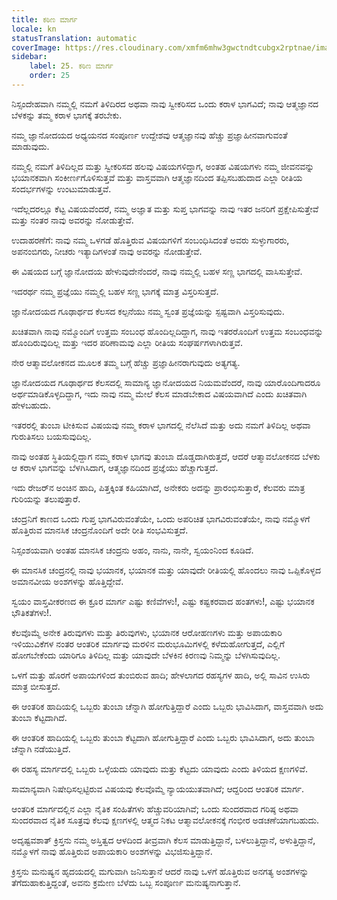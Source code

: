 ```yaml
---
title: ಕಠಿಣ ಮಾರ್ಗ
locale: kn
statusTranslation: automatic
coverImage: https://res.cloudinary.com/xmfm6mhw3gwctndtcubgx2rptnae/image/upload/v1741354419/small_cover_la_gran_rebelion_28716e29d2.webp
sidebar:
    label: 25. ಕಠಿಣ ಮಾರ್ಗ
    order: 25
---
```

ನಿಸ್ಸಂದೇಹವಾಗಿ ನಮ್ಮಲ್ಲಿ ನಮಗೆ ತಿಳಿದಿರದ ಅಥವಾ ನಾವು ಸ್ವೀಕರಿಸದ ಒಂದು ಕರಾಳ ಭಾಗವಿದೆ; ನಾವು ಆತ್ಮಜ್ಞಾನದ ಬೆಳಕನ್ನು ತಮ್ಮ ಕರಾಳ ಭಾಗಕ್ಕೆ ತರಬೇಕು.

ನಮ್ಮ ಜ್ಞಾನೋದಯದ ಅಧ್ಯಯನದ ಸಂಪೂರ್ಣ ಉದ್ದೇಶವು ಆತ್ಮಜ್ಞಾನವು ಹೆಚ್ಚು ಪ್ರಜ್ಞಾಹೀನವಾಗುವಂತೆ ಮಾಡುವುದು.

ನಮ್ಮಲ್ಲಿ ನಮಗೆ ತಿಳಿದಿಲ್ಲದ ಮತ್ತು ಸ್ವೀಕರಿಸದ ಹಲವು ವಿಷಯಗಳಿದ್ದಾಗ, ಅಂತಹ ವಿಷಯಗಳು ನಮ್ಮ ಜೀವನವನ್ನು ಭಯಾನಕವಾಗಿ ಸಂಕೀರ್ಣಗೊಳಿಸುತ್ತವೆ ಮತ್ತು ವಾಸ್ತವವಾಗಿ ಆತ್ಮಜ್ಞಾನದಿಂದ ತಪ್ಪಿಸಬಹುದಾದ ಎಲ್ಲಾ ರೀತಿಯ ಸಂದರ್ಭಗಳನ್ನು ಉಂಟುಮಾಡುತ್ತವೆ.

ಇದೆಲ್ಲದರಲ್ಲೂ ಕೆಟ್ಟ ವಿಷಯವೆಂದರೆ, ನಮ್ಮ ಅಜ್ಞಾತ ಮತ್ತು ಸುಪ್ತ ಭಾಗವನ್ನು ನಾವು ಇತರ ಜನರಿಗೆ ಪ್ರಕ್ಷೇಪಿಸುತ್ತೇವೆ ಮತ್ತು ನಂತರ ನಾವು ಅವರನ್ನು ನೋಡುತ್ತೇವೆ.

ಉದಾಹರಣೆಗೆ: ನಾವು ನಮ್ಮ ಒಳಗಡೆ ಹೊತ್ತಿರುವ ವಿಷಯಗಳಿಗೆ ಸಂಬಂಧಿಸಿದಂತೆ ಅವರು ಸುಳ್ಳುಗಾರರು, ಅಪನಂಬಿಗರು, ನೀಚರು ಇತ್ಯಾದಿಗಳಂತೆ ನಾವು ಅವರನ್ನು ನೋಡುತ್ತೇವೆ.

ಈ ವಿಷಯದ ಬಗ್ಗೆ ಜ್ಞಾನೋದಯ ಹೇಳುವುದೇನೆಂದರೆ, ನಾವು ನಮ್ಮಲ್ಲಿ ಬಹಳ ಸಣ್ಣ ಭಾಗದಲ್ಲಿ ವಾಸಿಸುತ್ತೇವೆ.

ಇದರರ್ಥ ನಮ್ಮ ಪ್ರಜ್ಞೆಯು ನಮ್ಮಲ್ಲಿ ಬಹಳ ಸಣ್ಣ ಭಾಗಕ್ಕೆ ಮಾತ್ರ ವಿಸ್ತರಿಸುತ್ತದೆ.

ಜ್ಞಾನೋದಯದ ಗೂಢಾರ್ಥದ ಕೆಲಸದ ಕಲ್ಪನೆಯು ನಮ್ಮ ಸ್ವಂತ ಪ್ರಜ್ಞೆಯನ್ನು ಸ್ಪಷ್ಟವಾಗಿ ವಿಸ್ತರಿಸುವುದು.

ಖಚಿತವಾಗಿ ನಾವು ನಮ್ಮೊಂದಿಗೆ ಉತ್ತಮ ಸಂಬಂಧ ಹೊಂದಿಲ್ಲದಿದ್ದಾಗ, ನಾವು ಇತರರೊಂದಿಗೆ ಉತ್ತಮ ಸಂಬಂಧವನ್ನು ಹೊಂದಿರುವುದಿಲ್ಲ ಮತ್ತು ಇದರ ಪರಿಣಾಮವು ಎಲ್ಲಾ ರೀತಿಯ ಸಂಘರ್ಷಗಳಾಗಿರುತ್ತವೆ.

ನೇರ ಆತ್ಮಾವಲೋಕನದ ಮೂಲಕ ತಮ್ಮ ಬಗ್ಗೆ ಹೆಚ್ಚು ಪ್ರಜ್ಞಾಹೀನರಾಗುವುದು ಅತ್ಯಗತ್ಯ.

ಜ್ಞಾನೋದಯದ ಗೂಢಾರ್ಥದ ಕೆಲಸದಲ್ಲಿ ಸಾಮಾನ್ಯ ಜ್ಞಾನೋದಯದ ನಿಯಮವೆಂದರೆ, ನಾವು ಯಾರೊಂದಿಗಾದರೂ ಅರ್ಥಮಾಡಿಕೊಳ್ಳದಿದ್ದಾಗ, ಇದು ನಾವು ನಮ್ಮ ಮೇಲೆ ಕೆಲಸ ಮಾಡಬೇಕಾದ ವಿಷಯವಾಗಿದೆ ಎಂದು ಖಚಿತವಾಗಿ ಹೇಳಬಹುದು.

ಇತರರಲ್ಲಿ ತುಂಬಾ ಟೀಕಿಸುವ ವಿಷಯವು ನಮ್ಮ ಕರಾಳ ಭಾಗದಲ್ಲಿ ನೆಲೆಸಿದೆ ಮತ್ತು ಅದು ನಮಗೆ ತಿಳಿದಿಲ್ಲ ಅಥವಾ ಗುರುತಿಸಲು ಬಯಸುವುದಿಲ್ಲ.

ನಾವು ಅಂತಹ ಸ್ಥಿತಿಯಲ್ಲಿದ್ದಾಗ ನಮ್ಮ ಕರಾಳ ಭಾಗವು ತುಂಬಾ ದೊಡ್ಡದಾಗಿರುತ್ತದೆ, ಆದರೆ ಆತ್ಮಾವಲೋಕನದ ಬೆಳಕು ಆ ಕರಾಳ ಭಾಗವನ್ನು ಬೆಳಗಿಸಿದಾಗ, ಆತ್ಮಜ್ಞಾನದಿಂದ ಪ್ರಜ್ಞೆಯು ಹೆಚ್ಚಾಗುತ್ತದೆ.

ಇದು ರೇಜರ್‌ನ ಅಂಚಿನ ಹಾದಿ, ಪಿತ್ತಕ್ಕಿಂತ ಕಹಿಯಾಗಿದೆ, ಅನೇಕರು ಅದನ್ನು ಪ್ರಾರಂಭಿಸುತ್ತಾರೆ, ಕೆಲವರು ಮಾತ್ರ ಗುರಿಯನ್ನು ತಲುಪುತ್ತಾರೆ.

ಚಂದ್ರನಿಗೆ ಕಾಣದ ಒಂದು ಗುಪ್ತ ಭಾಗವಿರುವಂತೆಯೇ, ಒಂದು ಅಪರಿಚಿತ ಭಾಗವಿರುವಂತೆಯೇ, ನಾವು ನಮ್ಮೊಳಗೆ ಹೊತ್ತಿರುವ ಮಾನಸಿಕ ಚಂದ್ರನೊಂದಿಗೆ ಅದೇ ರೀತಿ ಸಂಭವಿಸುತ್ತದೆ.

ನಿಸ್ಸಂಶಯವಾಗಿ ಅಂತಹ ಮಾನಸಿಕ ಚಂದ್ರನು ಅಹಂ, ನಾನು, ನಾನೇ, ಸ್ವಯಂನಿಂದ ಕೂಡಿದೆ.

ಈ ಮಾನಸಿಕ ಚಂದ್ರನಲ್ಲಿ ನಾವು ಭಯಾನಕ, ಭಯಾನಕ ಮತ್ತು ಯಾವುದೇ ರೀತಿಯಲ್ಲಿ ಹೊಂದಲು ನಾವು ಒಪ್ಪಿಕೊಳ್ಳದ ಅಮಾನವೀಯ ಅಂಶಗಳನ್ನು ಹೊತ್ತಿದ್ದೇವೆ.

ಸ್ವಯಂ ವಾಸ್ತವೀಕರಣದ ಈ ಕ್ರೂರ ಮಾರ್ಗ ಎಷ್ಟು ಕಣಿವೆಗಳು!, ಎಷ್ಟು ಕಷ್ಟಕರವಾದ ಹಂತಗಳು!, ಎಷ್ಟು ಭಯಾನಕ ಭೌತಿಕತೆಗಳು!.

ಕೆಲವೊಮ್ಮೆ ಅನೇಕ ತಿರುವುಗಳು ಮತ್ತು ತಿರುವುಗಳು, ಭಯಾನಕ ಆರೋಹಣಗಳು ಮತ್ತು ಅಪಾಯಕಾರಿ ಇಳಿಯುವಿಕೆಗಳ ನಂತರ ಆಂತರಿಕ ಮಾರ್ಗವು ಮರಳಿನ ಮರುಭೂಮಿಗಳಲ್ಲಿ ಕಳೆದುಹೋಗುತ್ತದೆ, ಎಲ್ಲಿಗೆ ಹೋಗಬೇಕೆಂದು ಯಾರಿಗೂ ತಿಳಿದಿಲ್ಲ ಮತ್ತು ಯಾವುದೇ ಬೆಳಕಿನ ಕಿರಣವು ನಿಮ್ಮನ್ನು ಬೆಳಗಿಸುವುದಿಲ್ಲ.

ಒಳಗೆ ಮತ್ತು ಹೊರಗೆ ಅಪಾಯಗಳಿಂದ ತುಂಬಿರುವ ಹಾದಿ; ಹೇಳಲಾಗದ ರಹಸ್ಯಗಳ ಹಾದಿ, ಅಲ್ಲಿ ಸಾವಿನ ಉಸಿರು ಮಾತ್ರ ಬೀಸುತ್ತದೆ.

ಈ ಆಂತರಿಕ ಹಾದಿಯಲ್ಲಿ ಒಬ್ಬರು ತುಂಬಾ ಚೆನ್ನಾಗಿ ಹೋಗುತ್ತಿದ್ದಾರೆ ಎಂದು ಒಬ್ಬರು ಭಾವಿಸಿದಾಗ, ವಾಸ್ತವವಾಗಿ ಅದು ತುಂಬಾ ಕೆಟ್ಟದಾಗಿದೆ.

ಈ ಆಂತರಿಕ ಹಾದಿಯಲ್ಲಿ ಒಬ್ಬರು ತುಂಬಾ ಕೆಟ್ಟದಾಗಿ ಹೋಗುತ್ತಿದ್ದಾರೆ ಎಂದು ಒಬ್ಬರು ಭಾವಿಸಿದಾಗ, ಅದು ತುಂಬಾ ಚೆನ್ನಾಗಿ ನಡೆಯುತ್ತಿದೆ.

ಈ ರಹಸ್ಯ ಮಾರ್ಗದಲ್ಲಿ ಒಬ್ಬರು ಒಳ್ಳೆಯದು ಯಾವುದು ಮತ್ತು ಕೆಟ್ಟದು ಯಾವುದು ಎಂದು ತಿಳಿಯದ ಕ್ಷಣಗಳಿವೆ.

ಸಾಮಾನ್ಯವಾಗಿ ನಿಷೇಧಿಸಲ್ಪಟ್ಟಿರುವ ವಿಷಯವು ಕೆಲವೊಮ್ಮೆ ನ್ಯಾಯಯುತವಾಗಿದೆ; ಆದ್ದರಿಂದ ಆಂತರಿಕ ಮಾರ್ಗ.

ಆಂತರಿಕ ಮಾರ್ಗದಲ್ಲಿನ ಎಲ್ಲಾ ನೈತಿಕ ಸಂಹಿತೆಗಳು ಹೆಚ್ಚುವರಿಯಾಗಿವೆ; ಒಂದು ಸುಂದರವಾದ ಗರಿಷ್ಠ ಅಥವಾ ಸುಂದರವಾದ ನೈತಿಕ ಸೂತ್ರವು ಕೆಲವು ಕ್ಷಣಗಳಲ್ಲಿ ಆತ್ಮದ ನಿಕಟ ಆತ್ಮಾವಲೋಕನಕ್ಕೆ ಗಂಭೀರ ಅಡಚಣೆಯಾಗಬಹುದು.

ಅದೃಷ್ಟವಶಾತ್ ಕ್ರಿಸ್ತನು ನಮ್ಮ ಅಸ್ತಿತ್ವದ ಆಳದಿಂದ ತೀವ್ರವಾಗಿ ಕೆಲಸ ಮಾಡುತ್ತಿದ್ದಾನೆ, ಬಳಲುತ್ತಿದ್ದಾನೆ, ಅಳುತ್ತಿದ್ದಾನೆ, ನಮ್ಮೊಳಗೆ ನಾವು ಹೊತ್ತಿರುವ ಅಪಾಯಕಾರಿ ಅಂಶಗಳನ್ನು ವಿಭಜಿಸುತ್ತಿದ್ದಾನೆ.

ಕ್ರಿಸ್ತನು ಮನುಷ್ಯನ ಹೃದಯದಲ್ಲಿ ಮಗುವಾಗಿ ಜನಿಸುತ್ತಾನೆ ಆದರೆ ನಾವು ಒಳಗೆ ಹೊತ್ತಿರುವ ಅನಗತ್ಯ ಅಂಶಗಳನ್ನು ತೆಗೆದುಹಾಕುತ್ತಿದ್ದಂತೆ, ಅವನು ಕ್ರಮೇಣ ಬೆಳೆದು ಒಬ್ಬ ಸಂಪೂರ್ಣ ಮನುಷ್ಯನಾಗುತ್ತಾನೆ.

